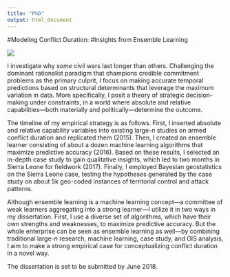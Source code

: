 ```yaml
---
title: "PhD"
output: html_document
---
```


#Modeling Conflict Duration:
#Insights from Ensemble Learning
\

![](/img/ensemble.png)

I investigate why *some* civil wars last longer than others. Challenging the dominant rationalist paradigm that champions credible commitment problems as the primary culprit, I focus on making accurate temporal predictions based on structural determinants that leverage the maximum variation in data. More specifically, I posit a theory of strategic decision-making under constraints, in a world where absolute and relative capabilities---both materially and politically---determine the outcome.

The timeline of my empirical strategy is as follows. First, I inserted absolute and relative capability variables into existing large-*n* studies on armed conflict duration and replicated them (2015). Then, I created an ensemble learner consisting of about a dozen machine learning algorithms that maximize predictive accuracy (2016). Based on these results, I selected an in-depth case study to gain qualitative insights, which led to two months in Sierra Leone for fieldwork (2017). Finally, I employed Bayesian geostatistics on the Sierra Leone case, testing the hypotheses generated by the case study on about 5k geo-coded instances of territorial control and attack patterns.

Although ensemble learning is a machine learning concept---a committee of weak learners aggregating into a strong learner---I utilize it in two ways in my dissertation. First, I use a diverse set of algorithms, which have their own strengths and weaknesses, to maximize predictive accuracy. But the whole enterprise can be seen as ensemble learning as well---by combining traditional large-*n* research, machine learning, case study, and GIS analysis, I aim to make a strong empirical case for conceptualizing conflict duration in a novel way.

The dissertation is set to be submitted by June 2018.